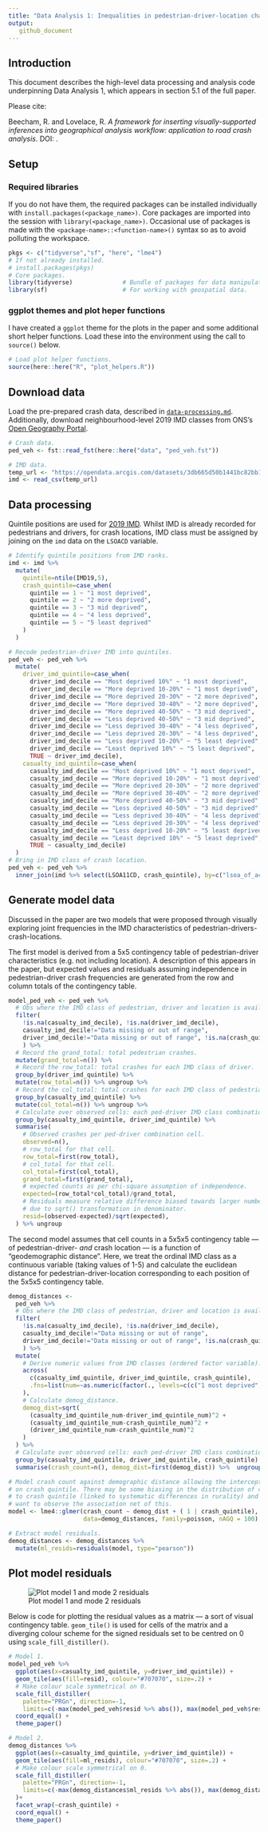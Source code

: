 ```yaml
---
title: "Data Analysis 1: Inequalities in pedestrian-driver-location characteristics"
output: 
   github_document
---
```


## Introduction

This document describes the high-level data processing and analysis code underpinning Data Analysis 1, which appears in section 5.1 of the full paper. 

Please cite:

Beecham, R. and Lovelace, R. _A framework for inserting visually-supported inferences into geographical analysis workflow: application to road crash analysis_. DOI: []().


## Setup

### Required libraries 

If you do not have them, the required packages can be installed individually with `install.packages(<package_name>)`. Core packages are imported into the session with `library(<package_name>)`. Occasional use of packages is made with the `<package-name>::<function-name>()` syntax so as to avoid polluting the workspace.


```r
pkgs <- c("tidyverse","sf", "here", "lme4")
# If not already installed.
# install.packages(pkgs)
# Core packages.
library(tidyverse)              # Bundle of packages for data manipulation. 
library(sf)                     # For working with geospatial data.
```


### ggplot themes and plot heper functions

I have created a `ggplot` theme for the plots in the paper and some additional short helper functions. Load these into the environment using the call to `source()` below.

```r
# Load plot helper functions. 
source(here::here("R", "plot_helpers.R"))
```

## Download data

Load the pre-prepared crash data, described in [`data-processing.md`](data-processing.md). Additionally, download neighbourhood-level 2019 IMD classes from ONS's [Open Geography Portal](https://geoportal.statistics.gov.uk/).


```r
# Crash data.
ped_veh <- fst::read_fst(here::here("data", "ped_veh.fst"))

# IMD data.
temp_url <- "https://opendata.arcgis.com/datasets/3db665d50b1441bc82bb1fee74ccc95a_0.csv"
imd <- read_csv(temp_url) 
```


## Data processing

Quintile positions are used for [2019 IMD](https://www.gov.uk/government/statistics/english-indices-of-deprivation-2019). Whilst IMD is already recorded for pedestrians and drivers, for crash locations, IMD class must be assigned by joining on the `imd` data on the `LSOACD` variable. 

```r
# Identify quintile positions from IMD ranks.
imd <- imd %>% 
  mutate(
    quintile=ntile(IMD19,5),
    crash_quintile=case_when(
      quintile == 1 ~ "1 most deprived",
      quintile == 2 ~ "2 more deprived",
      quintile == 3 ~ "3 mid deprived",
      quintile == 4 ~ "4 less deprived",
      quintile == 5 ~ "5 least deprived"
    )
  )

# Recode pedestrian-driver IMD into quintiles.
ped_veh <- ped_veh %>%
  mutate(
    driver_imd_quintile=case_when(
      driver_imd_decile == "Most deprived 10%" ~ "1 most deprived",
      driver_imd_decile == "More deprived 10-20%" ~ "1 most deprived",
      driver_imd_decile == "More deprived 20-30%" ~ "2 more deprived",
      driver_imd_decile == "More deprived 30-40%" ~ "2 more deprived",
      driver_imd_decile == "More deprived 40-50%" ~ "3 mid deprived",
      driver_imd_decile == "Less deprived 40-50%" ~ "3 mid deprived",
      driver_imd_decile == "Less deprived 30-40%" ~ "4 less deprived",
      driver_imd_decile == "Less deprived 20-30%" ~ "4 less deprived",
      driver_imd_decile == "Less deprived 10-20%" ~ "5 least deprived",
      driver_imd_decile == "Least deprived 10%" ~ "5 least deprived",
      TRUE ~ driver_imd_decile),
    casualty_imd_quintile=case_when(
      casualty_imd_decile == "Most deprived 10%" ~ "1 most deprived",
      casualty_imd_decile == "More deprived 10-20%" ~ "1 most deprived",
      casualty_imd_decile == "More deprived 20-30%" ~ "2 more deprived",
      casualty_imd_decile == "More deprived 30-40%" ~ "2 more deprived",
      casualty_imd_decile == "More deprived 40-50%" ~ "3 mid deprived",
      casualty_imd_decile == "Less deprived 40-50%" ~ "3 mid deprived",
      casualty_imd_decile == "Less deprived 30-40%" ~ "4 less deprived",
      casualty_imd_decile == "Less deprived 20-30%" ~ "4 less deprived",
      casualty_imd_decile == "Less deprived 10-20%" ~ "5 least deprived",
      casualty_imd_decile == "Least deprived 10%" ~ "5 least deprived",
      TRUE ~ casualty_imd_decile)
  )
# Bring in IMD class of crash location.
ped_veh <- ped_veh %>%
  inner_join(imd %>% select(LSOA11CD, crash_quintile), by=c("lsoa_of_accident_location"="LSOA11CD"))
```

## Generate model data

Discussed in the paper are two models that were proposed through visually exploring joint frequencies in the IMD characteristics of pedestrian-drivers-crash-locations. 

The first model is derived from a 5x5 contingency table of pedestrian-driver characteristics (e.g. not including location). A description of this appears in the paper, but expected values and residuals assuming independence in pedestrian-driver crash frequencies are generated from the row and column totals of the contingency table. 
```r
model_ped_veh <- ped_veh %>% 
  # Obs where the IMD class of pedestrian, driver and location is available.
  filter(
    !is.na(casualty_imd_decile), !is.na(driver_imd_decile),
    casualty_imd_decile!="Data missing or out of range", 
    driver_imd_decile!="Data missing or out of range", !is.na(crash_quintile)
    ) %>%
  # Record the grand_total: total pedestrian crashes. 
  mutate(grand_total=n()) %>% 
  # Record the row_total: total crashes for each IMD class of driver.
  group_by(driver_imd_quintile) %>% 
  mutate(row_total=n()) %>% ungroup %>%
  # Record the col_total: total crashes for each IMD class of pedestrian.
  group_by(casualty_imd_quintile) %>% 
  mutate(col_total=n()) %>% ungroup %>% 
  # Calculate over observed cells: each ped-driver IMD class combination.
  group_by(casualty_imd_quintile, driver_imd_quintile) %>% 
  summarise(
    # Observed crashes per ped-driver combination cell.
    observed=n(), 
    # row_total for that cell.
    row_total=first(row_total), 
    # col_total for that cell.
    col_total=first(col_total),
    grand_total=first(grand_total),
    # expected counts as per chi-square assumption of independence.
    expected=(row_total*col_total)/grand_total,
    # Residuals measure relative difference biased towards larger numbers 
    # due to sqrt() transformation in denominator.
    resid=(observed-expected)/sqrt(expected),
  ) %>% ungroup
```

The second model assumes that cell counts in a 5x5x5 contingency table --- of pedestrian-driver- *and* crash location --- is a function of "geodemographic distance". Here, we treat the ordinal IMD class as a continuous variable (taking values of 1-5) and calculate the euclidean distance for pedestrian-driver-location corresponding to each position of the 5x5x5 contingency table.

```r
demog_distances <- 
  ped_veh %>%
  # Obs where the IMD class of pedestrian, driver and location is available.
  filter(
    !is.na(casualty_imd_decile), !is.na(driver_imd_decile),
    casualty_imd_decile!="Data missing or out of range",
    driver_imd_decile!="Data missing or out of range", !is.na(crash_quintile)
    ) %>%
  mutate(
    # Derive numeric values from IMD classes (ordered factor variable).
    across(
      c(casualty_imd_quintile, driver_imd_quintile, crash_quintile), 
      .fns=list(num=~as.numeric(factor(., levels=c(c("1 most deprived", "2 more deprived", "3 mid deprived", "4 less deprived", "5 least deprived")))))
    ),
    # Calculate demog_distance.
    demog_dist=sqrt(
      (casualty_imd_quintile_num-driver_imd_quintile_num)^2 +
      (casualty_imd_quintile_num-crash_quintile_num)^2 +
      (driver_imd_quintile_num-crash_quintile_num)^2
    )
  ) %>%
  # Calculate over observed cells: each ped-driver IMD class combination.
  group_by(casualty_imd_quintile, driver_imd_quintile, crash_quintile) %>%
  summarise(crash_count=n(), demog_dist=first(demog_dist)) %>%  ungroup() 

# Model crash count against demographic distance allowing the intercept to vary 
# on crash quintile. There may be some biasing in the distribution of counts due 
# to crash quintile (linked to systematic differences in rurality) and so we 
# want to observe the association net of this.
model <- lme4::glmer(crash_count ~ demog_dist + ( 1 | crash_quintile), 
                     data=demog_distances, family=poisson, nAGQ = 100)

# Extract model residuals.
demog_distances <- demog_distances %>% 
  mutate(ml_resids=residuals(model, type="pearson"))
```

## Plot model residuals

![Plot model 1 and mode 2 residuals](./img/demogs-models.svg)

Below is code for plotting the residual values as a matrix --- a sort of visual contingency table. `geom_tile()` is used for cells of the matrix and a diverging colour scheme for the signed residuals set to be centred on 0 using `scale_fill_distiller()`. 

```r
# Model 1.
model_ped_veh %>%
  ggplot(aes(x=casualty_imd_quintile, y=driver_imd_quintile)) +
  geom_tile(aes(fill=resid), colour="#707070", size=.2) +
  # Make colour scale symmetrical on 0.
  scale_fill_distiller(
    palette="PRGn", direction=-1, 
    limits=c(-max(model_ped_veh$resid %>% abs()), max(model_ped_veh$resid %>% abs()))) +
  coord_equal() +
  theme_paper() 

# Model 2.
demog_distances %>%
  ggplot(aes(x=casualty_imd_quintile, y=driver_imd_quintile)) +
  geom_tile(aes(fill=ml_resids), colour="#707070", size=.2) +
  # Make colour scale symmetrical on 0.
  scale_fill_distiller(
    palette="PRGn", direction=-1,
    limits=c(-max(demog_distances$ml_resids %>% abs()), max(demog_distances$ml_resids) %>% abs())
  )+
  facet_wrap(~crash_quintile) +
  coord_equal() +
  theme_paper() 
```



